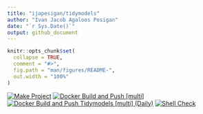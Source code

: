 ```yaml
---
title: "ijapesigan/tidymodels"
author: "Ivan Jacob Agaloos Pesigan"
date: "`r Sys.Date()`"
output: github_document
---
```


<!-- README.md is generated from .setup/readme/README.Rmd. Please edit that file -->

```r
knitr::opts_chunk$set(
  collapse = TRUE,
  comment = "#>",
  fig.path = "man/figures/README-",
  out.width = "100%"
)
```

<!-- badges: start -->
[![Make Project](https://github.com/ijapesigan/docker-tidymodels/actions/workflows/make.yml/badge.svg)](https://github.com/ijapesigan/docker-tidymodels/actions/workflows/make.yml)
[![Docker Build and Push [multi]](https://github.com/ijapesigan/docker-tidymodels/actions/workflows/docker-build-push-multi.yml/badge.svg)](https://github.com/ijapesigan/docker-tidymodels/actions/workflows/docker-build-push-multi.yml)
[![Docker Build and Push Tidymodels [multi] (Daily)](https://github.com/ijapesigan/docker-tidymodels/actions/workflows/docker-build-push-daily-multi-tidymodels.yml/badge.svg)](https://github.com/ijapesigan/docker-tidymodels/actions/workflows/docker-build-push-daily-multi-tidymodels.yml)
[![Shell Check](https://github.com/ijapesigan/docker-tidymodels/actions/workflows/shellcheck.yml/badge.svg)](https://github.com/ijapesigan/docker-tidymodels/actions/workflows/shellcheck.yml)
<!-- badges: end -->
